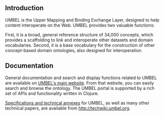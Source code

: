 == Introduction ==

UMBEL is the Upper Mapping and Binding Exchange Layer, designed to help content interoperate on the Web. UMBEL provides two valuable functions:

First, it is a broad, general reference structure of 34,000 concepts, which provides a scaffolding to link and interoperate other datasets and domain vocabularies. Second, it is a base vocabulary for the construction of other concept-based domain ontologies, also designed for interoperation.

== Documentation ==

General documentation and search and display functions related to UMBEL are available on [http://umbel.org UMBEL's main website]. From that website, you can easily search and browse the ontology. The UMBEL portal is supported by a rich set of APIs and functionality written in Clojure.

[http://techwiki.umbel.org/index.php/Category:Specification Specifications and technical annexes] for UMBEL, as well as many other technical papers, are available from http://techwiki.umbel.org.
